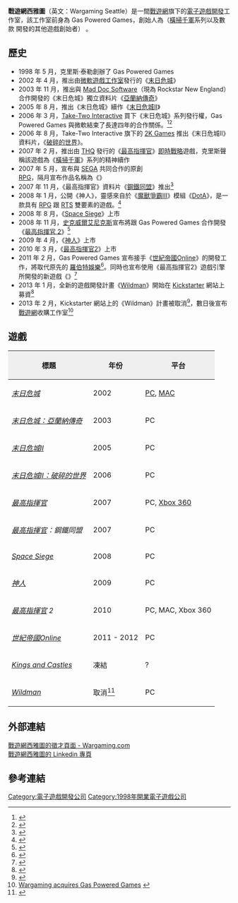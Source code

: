 {{Infobox company
| company_name = 戰遊網西雅圖
| company_name_en  = {{lang|en|Wargaming Seattle}}
| company_logo  = [[File:WargamingSeattle.png|350px]]
| caption       = 
| company_type  = [[子公司|子公司]]
| foundation    = 1998年5月
| location      = {{flag|US}}[[華盛頓州|華盛頓州]][[雷德蒙德|雷德蒙德]]
| key_people    = {{link-en | 克里斯‧泰勒 | Chris Taylor}}
| industry      = [[電子遊戲產業|電子遊戲產業]]
| products      = ''[[末日危城|末日危城]]''<br>''[[最高指揮官|最高指揮官]]''<br>''[[Demigod|Demigod]]''<br>''[[Chris_Taylor's_Kings_and_Castles|Chris Taylor's Kings and Castles]]''
| revenue       = 
| owner         = 
| num_employees = <50
| parent        = [[戰遊網|戰遊網]]
| homepage      = 
}}

'''戰遊網西雅圖'''（英文：Wargaming Seattle）是一間[[戰遊網|戰遊網]]旗下的[[電子遊戲|電子遊戲]][[開發|開發]]工作室，該工作室前身為 Gas Powered Games，創始人為{{link-en | 克里斯·泰勒 | Chris Taylor}}（[[橫掃千軍|橫掃千軍]]系列以及數款 {{link-en | Cavedog Entertainment | Cavedog Entertainment}} 開發的其他遊戲創始者） 。

==歷史==

* 1998 年 5 月，克里斯·泰勒創辦了 Gas Powered Games
* 2002 年 4 月，推出由[[微軟遊戲工作室|微軟遊戲工作室]]發行的《[[末日危城|末日危城]]》
* 2003 年 11 月，推出與 [[Mad_Doc_Software|Mad Doc Software]]（現為 Rockstar New England）合作開發的《末日危城》獨立資料片《[[末日危城：亞蘭納傳奇|亞蘭納傳奇]]》
* 2005 年 8 月，推出《末日危城》續作《[[末日危城II|末日危城II]]》
* 2006 年 3 月，[[Take-Two_Interactive|Take-Two Interactive]] 買下《末日危城》系列發行權，Gas Powered Games 與微軟結束了長達四年的合作關係。<ref>{{cite web|url=http://www.fragland.net/news/New-Dungeon-Siege-titles-coming-from-2K-Games/13047/|title=New Dungeon Siege titles coming from 2K Games|accessdate=2009-04-28|deadurl=yes|archiveurl=https://web.archive.org/web/20080605062217/http://www.fragland.net/news/New-Dungeon-Siege-titles-coming-from-2K-Games/13047/|archivedate=2008-06-05}}</ref><ref>{{cite web|url=http://www.gamespot.com/news/2k-grabs-deeds-to-dungeon-siege-6145979|title=2K grabs deeds to Dungeon Siege|accessdate=2009-04-28|archive-date=2012-09-10|archive-url=https://web.archive.org/web/20120910062243/http://www.gamespot.com/news/2k-grabs-deeds-to-dungeon-siege-6145979|dead-url=no}}</ref>
* 2006 年 8 月，Take-Two Interactive 旗下的 [[2K_Games|2K Games]] 推出《末日危城II》資料片，《[[末日危城II：破碎的世界|破碎的世界]]》。
* 2007 年 2 月，推出由 [[THQ|THQ]] 發行的《[[最高指揮官|最高指揮官]]》[[即時戰略|即時戰略]]遊戲，克里斯聲稱該遊戲為《[[橫掃千軍|橫掃千軍]]》系列的精神續作
* 2007 年 5 月，宣布與 [[SEGA|SEGA]] 共同合作的原創 [[角色扮演遊戲|RPG]]，隔月宣布作品名稱為《{{link-en | Space Siege | Space Siege}}》
* 2007 年 11 月，《最高指揮官》資料片《[[最高指揮官|鋼鐵同盟]]》推出<ref>{{Cite web |url=http://investor.thq.com/phoenix.zhtml?c=96376&p=irol-newsArticle&ID=1020470 |title=存档副本 |access-date=2013-12-30 |archive-url=https://web.archive.org/web/20071009191629/http://investor.thq.com/phoenix.zhtml?c=96376&p=irol-newsArticle&ID=1020470 |archive-date=2007-10-09 |dead-url=yes }}</ref>
* 2008 年 1 月，公開《神人》，靈感來自於《[[魔獸爭霸III|魔獸爭霸III]]》模組《[[DotA|DotA]]》，是一款具有 [[角色扮演遊戲|RPG]] 跟 [[即時戰略|RTS]] 雙要素的遊戲。<ref>{{cite web |url=http://www.1up.com/news/demigod-revealed |title=存档副本 |accessdate=2008-01-04 |deadurl=yes |archiveurl=https://web.archive.org/web/20110523213529/http://www.1up.com/news/demigod-revealed |archivedate=2011-05-23 }}</ref>
* 2008 年 8 月，《[[Space_Siege|Space Siege]]》上市
* 2008 年 11 月，[[史克威爾艾尼克斯|史克威爾艾尼克斯]]宣布將跟 Gas Powered Games 合作開發《[[最高指揮官|最高指揮官 2]]》<ref>{{Cite web |url=http://www.gamespot.com/articles/square-enix-orders-supreme-commander-2/1100-6200952/ |title=存档副本 |access-date=2014-01-01 |archive-date=2019-11-30 |archive-url=https://web.archive.org/web/20191130230128/https://www.gamespot.com/articles/square-enix-orders-supreme-commander-2/1100-6200952/ |dead-url=no }}</ref>
* 2009 年 4 月，《[[神人|神人]]》上市
* 2010 年 3 月，《[[最高指揮官|最高指揮官2]]》上市
* 2011 年 2 月，Gas Powered Games 宣布接手《[[世紀帝國Online|世紀帝國Online]]》的開發工作，將取代原先的 [[羅伯特娛樂|羅伯特娛樂]]<ref>{{Cite web |url=http://www.pcgamer.com/2011/02/24/age-of-empires-online-swaps-devs/ |title=存档副本 |access-date=2014-01-01 |archive-date=2014-09-14 |archive-url=https://web.archive.org/web/20140914112723/http://www.pcgamer.com/2011/02/24/age-of-empires-online-swaps-devs/ |dead-url=no }}</ref>。同時也宣布使用《最高指揮官2》遊戲引擎所開發的新遊戲《{{link-en | Kings and Castles | Chris Taylor's Kings and Castles}}》<ref>{{Cite web |url=http://www.gameinformer.com/b/news/archive/2010/02/15/news-kings-and-castles-announced.aspx |title=存档副本 |access-date=2014-01-01 |archive-date=2019-11-30 |archive-url=https://web.archive.org/web/20191130083449/https://www.gameinformer.com/b/news/archive/2010/02/15/news-kings-and-castles-announced.aspx |dead-url=no }}</ref> 
* 2013 年 1 月，全新的遊戲開發計畫《[[Wildman|Wildman]]》開始在 [[Kickstarter|Kickstarter]] 網站上募資<ref>{{Cite web |url=http://www.kickstarter.com/projects/gaspoweredgames/wildman-an-evolutionary-action-rpg |title=存档副本 |access-date=2014-01-01 |archive-date=2021-02-24 |archive-url=https://web.archive.org/web/20210224082045/https://www.kickstarter.com/projects/gaspoweredgames/wildman-an-evolutionary-action-rpg |dead-url=no }}</ref>
* 2013 年 2 月，Kickstarter 網站上的《Wildman》計畫被取消<ref>{{Cite web |url=http://kotaku.com/5983476/chris-taylor-and-gas-powered-games-cancel-their-wildman-kickstarter |title=存档副本 |access-date=2014-01-01 |archive-date=2018-11-21 |archive-url=https://web.archive.org/web/20181121170623/https://kotaku.com/5983476/chris-taylor-and-gas-powered-games-cancel-their-wildman-kickstarter |dead-url=no }}</ref>，數日後宣布[[戰遊網|戰遊網]]收購工作室<ref>[http://wargaming.com/en/news/2013/02/14/wargaming-acquires-gas-powered-games/ Wargaming acquires Gas Powered Games] {{webarchive|url=https://web.archive.org/web/20131224100337/http://wargaming.com/en/news/2013/02/14/wargaming-acquires-gas-powered-games/ |date=2013-12-24 }}</ref>

==遊戲==
{| class="wikitable sortable"
! style="background:#efefef;" | 標題
! style="background:#efefef;" | 年份
! style="background:#efefef;" | 平台
|-
| ''[[末日危城|末日危城]]'' || 2002  || [[個人電腦|PC]], [[麥金塔電腦|MAC]]
|-
| ''[[末日危城：亞蘭納傳奇|末日危城：亞蘭納傳奇]]'' || 2003 || PC
|-
| ''[[末日危城II|末日危城II]]'' || 2005 || PC
|-
| ''[[末日危城II：破碎的世界|末日危城II：破碎的世界]]'' || 2006 || PC
|-
| ''[[最高指揮官|最高指揮官]]'' || 2007 || PC, [[Xbox_360|Xbox 360]]
|-
| ''[[最高指揮官|最高指揮官]]：鋼鐵同盟'' || 2007 || PC
|-
| ''[[Space_Siege|Space Siege]]'' || 2008 || PC
|-
| ''[[神人|神人]]'' || 2009 || PC
|-
| ''[[最高指揮官|最高指揮官]] 2'' || 2010 || PC, MAC, Xbox 360
|-
| ''[[世紀帝國Online|世紀帝國Online]]'' || 2011 - 2012 || PC
|-
| ''[[Kings_and_Castles|Kings and Castles]]'' || 凍結 || ?
|-
| ''[[Wildman|Wildman]]'' || 取消<ref>{{cite web|last=Sliwinksi|first=Alexander|title='Wildman' Kickstarter canceled by Gas Powered Games|url=http://www.joystiq.com/2013/02/11/wildman-kickstarter-canceled-by-gas-powered-games/|publisher=Joystiq|access-date=2013-12-30|archive-url=https://web.archive.org/web/20131114221456/http://www.joystiq.com/2013/02/11/wildman-kickstarter-canceled-by-gas-powered-games/|archive-date=2013-11-14|dead-url=yes}}</ref> ||  PC
|}

==外部連結==
[https://web.archive.org/web/20140103225011/http://wargaming.com/en/careers/office/14/ 戰遊網西雅圖的徵才頁面 - Wargaming.com]<br />

[http://www.linkedin.com/company/wargaming_seattle 戰遊網西雅圖的 Linkedin 專頁]

==參考連結==
<references/>

[[Category:電子遊戲開發公司|Category:電子遊戲開發公司]]
[[Category:1998年開業電子遊戲公司|Category:1998年開業電子遊戲公司]]